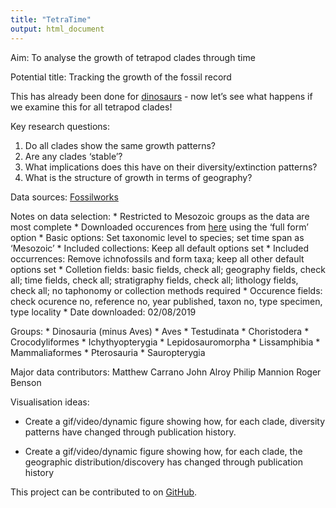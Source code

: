 ```yaml
---
title: "TetraTime"
output: html_document
---
```


Aim: To analyse the growth of tetrapod clades through time

Potential title: Tracking the growth of the fossil record

This has already been done for [dinosaurs](https://peerj.com/articles/4417/) - now let's see what happens if we examine this for all tetrapod clades! 

Key research questions:

1. Do all clades show the same growth patterns?
2. Are any clades 'stable'?
3. What implications does this have on their diversity/extinction patterns?
4. What is the structure of growth in terms of geography?

Data sources: [Fossilworks](http://fossilworks.org/bridge.pl?user=Guest&action=displayDownloadForm)

Notes on data selection:
* Restricted to Mesozoic groups as the data are most complete
* Downloaded occurences from [here](http://fossilworks.org/bridge.pl?user=Guest&action=displayDownloadForm) using the 'full form' option
* Basic options: Set taxonomic level to species; set time span as 'Mesozoic'
* Included collections: Keep all default options set
* Included occurrences: Remove ichnofossils and form taxa; keep all other default options set
* Colletion fields: basic fields, check all; geography fields, check all; time fields, check all; stratigraphy fields, check all; lithology fields, check all; no taphonomy or collection methods required
* Occurence fields: check ocurence no, reference no, year published, taxon no, type specimen, type locality
* Date downloaded: 02/08/2019

Groups:
* Dinosauria (minus Aves)
* Aves
* Testudinata
* Choristodera
* Crocodyliformes
* Ichythyopterygia
* Lepidosauromorpha
* Lissamphibia
* Mammaliaformes
* Pterosauria
* Sauropterygia

Major data contributors:
Matthew Carrano
John Alroy
Philip Mannion
Roger Benson

Visualisation ideas:

* Create a gif/video/dynamic figure showing how, for each clade, diversity patterns have changed through publication history.

* Create a gif/video/dynamic figure showing how, for each clade, the geographic distribution/discovery has changed through publication history 

This project can be contributed to on [GitHub](https://github.com/Meta-Paleo/TetraTime).
